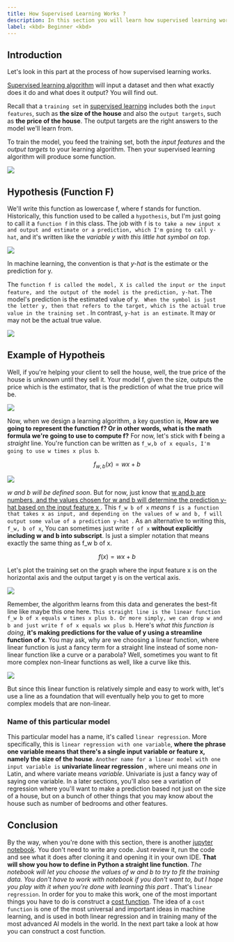 ```yaml
---
title: How Supervised Learning Works ?
description: In this section you will learn how supervised learning works.
label: <kbd> Beginner <kbd>
---
```



## Introduction
Let's look in this part at the process of how supervised learning works. 

[Supervised learning algorithm](/docs/supervised-learning#supervised-learning-algorithms) will input a dataset and then what exactly does it do and what does it output? You will find out. 


Recall that a `training set` in [supervised learning](/docs/supervised-learning) includes both the `input features`, such as **the size of the house** and also the `output targets`, such as **the price of the house**. The output targets are the right answers to the model we'll learn from. 

To train the model, you feed the training set, both the _input features_ and the _output targets_ to your learning algorithm. Then your supervised learning algorithm will produce some function.

![](/SL/RegressionModel/LRM2.1.png)

## Hypothesis (Function F)
We'll write this function as lowercase f, where f stands for function. Historically, this function used to be called a `hypothesis`, but I'm just going to call it a `function f` in this class. The job with `f` is `to take a new input x and output and estimate or a prediction, which I'm going to call y-hat`, and it's written like the _variable y with this little hat symbol on top_.

![](/SL/RegressionModel/LRM2.2.png)

In machine learning, the convention is that _y-hat_ is the estimate or the prediction for y. 

The `function f is called the model, X is called the input or the input feature, and the output of the model is the prediction, y-hat`. The model's prediction is the estimated value of y. ` When the symbol is just the letter y, then that refers to the target, which is the actual true value in the training set` . In contrast, ` y-hat is an estimate `. It may or may not be the actual true value. 

![](/SL/RegressionModel/LRM2.3.png)


## Example of Hypotheis
Well, if you're helping your client to sell the house, well, the true price of the house is unknown until they sell it. Your model f, given the size, outputs the price which is the estimator, that is the prediction of what the true price will be. 

![](/SL/RegressionModel/LRM2.4.png)

Now, when we design a learning algorithm, a key question is, **How are we going to represent the function f? Or in other words, what is the math formula we're going to use to compute f?** For now, let's stick with **f** being a _straight_ line. You're function can be written as `f_w,b of x equals, I'm going to use w times x plus b`.

```math
f_{w,b}(x) = wx + b 
```

![](/SL/RegressionModel/LRM2.5.png)

_w and b will be defined soon_. But for now, just know that <u> w and b are numbers, and the values chosen for w and b will determine the prediction y-hat based on the input feature x </u>. This `f_w b of x` _means_ `f is a function that takes x as input, and depending on the values of w and b, f will output some value of a prediction y-hat `. As an alternative to writing this, `f_w, b of x`, You can sometimes just write `f of x` **without explicitly including w and b into subscript**. Is just a simpler notation that means exactly the same thing as f_w b of x. 

```math
f(x) = wx + b 
```

Let's plot the training set on the graph where the input feature x is on the horizontal axis and the output target y is on the vertical axis. 

![](/SL/RegressionModel/LRM2.6.png)

Remember, the algorithm learns from this data and generates the best-fit line like maybe this one here. `This straight line is the linear function f_w b of x equals w times x plus b. Or more simply, we can drop w and b and just write f of x equals wx plus b`. Here's _what this function is doing_, **it's making predictions for the value of y using a streamline function of x**. You may ask, why are we choosing a linear function, where linear function is just a fancy term for a straight line instead of some non-linear function like a curve or a parabola? Well, sometimes you want to fit more complex non-linear functions as well, like a curve like this. 

![](/SL/RegressionModel/LRM2.7.png)

But since this linear function is relatively simple and easy to work with, let's use a line as a foundation that will eventually help you to get to more complex models that are non-linear. 

### Name of this particular model
This particular model has a name, it's called `linear regression`. More specifically, this is `linear regression with one variable`, **where the phrase one variable means that there's a single input variable or feature x, namely the size of the house**. `Another name for a linear model with one input variable is` **univariate linear regression** , where uni means _one_ in Latin, and where variate means _variable_. Univariate is just a fancy way of saying one variable. In a later sections, you'll also see a variation of regression where you'll want to make a prediction based not just on the size of a house, but on a bunch of other things that you may know about the house such as number of bedrooms and other features. 

## Conclusion
By the way, when you're done with this section, there is another [jupyter notebook](). You don't need to write any code. Just review it, run the code and see what it does after cloning it and opening it in your own IDE. **That will show you how to define in Python a straight line function**. _The notebook will let you choose the values of w and b to try to fit the training data. You don't have to work with notebook if you don't want to, but I hope you play with it when you're done with learning this part_ . That's `linear regression`. In order for you to make this work, one of the most important things you have to do is construct a [cost function](./cost-function-formula). The idea of a `cost function` is one of the most universal and important ideas in machine learning, and is used in both linear regression and in training many of the most advanced AI models in the world. In the next part take a look at how you can construct a cost function.


